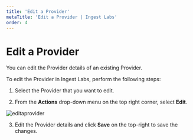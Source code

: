 ---
title: 'Edit a Provider'
metaTitle: 'Edit a Provider | Ingest Labs'
order: 4
---

# Edit a Provider

You can edit the Provider details of an existing Provider.

To edit the Provider in Ingest Labs, perform the following steps:

1.	Select the Provider that you want to edit.

2.	From the **Actions** drop-down menu on the top right corner, select **Edit**.

![editaprovider](/images/providersimages/edit.png)

3. Edit the Provider details and click **Save** on the top-right to save the changes.